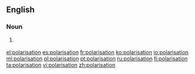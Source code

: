==English==

===Noun===
{{en-noun}}

# {{context|British}} {{alternative spelling of|polarization}}

[[el:polarisation]]
[[es:polarisation]]
[[fr:polarisation]]
[[ko:polarisation]]
[[io:polarisation]]
[[ml:polarisation]]
[[pl:polarisation]]
[[pt:polarisation]]
[[ru:polarisation]]
[[fi:polarisation]]
[[ta:polarisation]]
[[vi:polarisation]]
[[zh:polarisation]]
